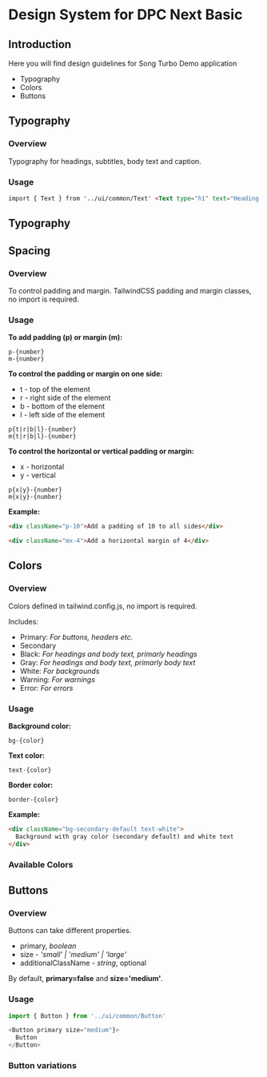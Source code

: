 
<Meta title="Song Turbo/Design System" />

# Design System for DPC Next Basic

## Introduction

Here you will find design guidelines for Song Turbo Demo application

- Typography
- Colors
- Buttons

## **Typography**

### Overview

Typography for headings, subtitles, body text and caption.

### Usage

```html
import { Text } from '../ui/common/Text' <Text type="h1" text="Heading 1" />
```

## Typography

<Story of={AllText} />

## **Spacing**

### Overview

To control padding and margin. TailwindCSS padding and margin classes, no import is required.

### Usage

**To add padding (p) or margin (m):**

```
p-{number}
m-{number}
```

**To control the padding or margin on one side:**

- t - top of the element
- r - right side of the element
- b - bottom of the element
- l - left side of the element

```
p{t|r|b|l}-{number}
m{t|r|b|l}-{number}
```

**To control the horizontal or vertical padding or margin:**

- x - horizontal
- y - vertical

```
p{x|y}-{number}
m{x|y}-{number}
```

**Example:**

```html
<div className="p-10">Add a padding of 10 to all sides</div>
```

```html
<div className="mx-4">Add a horizontal margin of 4</div>
```

## **Colors**

### Overview

Colors defined in tailwind.config.js, no import is required.

Includes:

- Primary: _For buttons, headers etc._
- Secondary
- Black: _For headings and body text, primarly headings_
- Gray: _For headings and body text, primarly body text_
- White: _For backgrounds_
- Warning: _For warnings_
- Error: _For errors_

### Usage

**Background color:**

```
bg-{color}

```

**Text color:**

```
text-{color}

```

**Border color:**

```
border-{color}

```

**Example:**

```html
<div className="bg-secondary-default text-white">
  Background with gray color (secondary default) and white text
</div>
```

### Available Colors

<Story id="design-system-colors--colors" />

## **Buttons**

### Overview

Buttons can take different properties.

- primary, _boolean_
- size - _'small' | 'medium' | 'large'_
- additionalClassName - _string_, optional

By default, **primary=false** and **size='medium'**.

### Usage

```javascript
import { Button } from '../ui/common/Button'

<Button primary size="medium"}>
  Button
</Button>
```

### Button variations

<Canvas>
  <Story id="common-button--primary" />
  <Story id="common-button--secondary" />
  <Story id="common-button--large" />
  <Story id="common-button--small" />
  <Story id="common-button--disabled" />
</Canvas>
